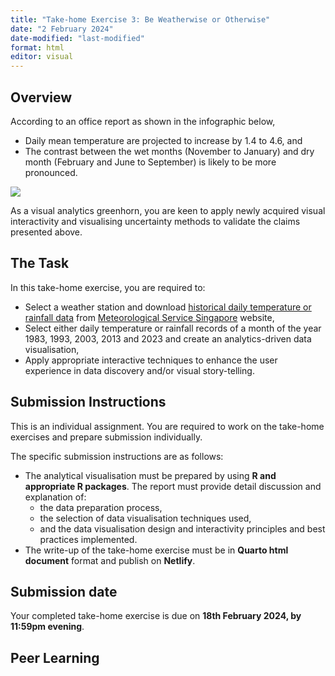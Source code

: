 ```yaml
---
title: "Take-home Exercise 3: Be Weatherwise or Otherwise"
date: "2 February 2024"
date-modified: "last-modified"
format: html
editor: visual
---
```


## Overview

According to an office report as shown in the infographic below,

-   Daily mean temperature are projected to increase by 1.4 to 4.6, and
-   The contrast between the wet months (November to January) and dry month (February and June to September) is likely to be more pronounced.

![](img/Climate_change.jpg)

As a visual analytics greenhorn, you are keen to apply newly acquired visual interactivity and visualising uncertainty methods to validate the claims presented above.  


## The Task

In this take-home exercise, you are required to:

-   Select a weather station and download [historical daily temperature or rainfall data](http://www.weather.gov.sg/climate-historical-daily/) from [Meteorological Service Singapore](http://www.weather.gov.sg/home/) website,
-   Select either daily temperature or rainfall records of a month of the year 1983, 1993, 2003, 2013 and 2023 and create an analytics-driven data visualisation,
-   Apply appropriate interactive techniques to enhance the user experience in data discovery and/or visual story-telling.

## Submission Instructions

This is an individual assignment. You are required to work on the take-home exercises and prepare submission individually.

The specific submission instructions are as follows:

-   The analytical visualisation must be prepared by using **R and appropriate R packages**.  The report must provide detail discussion and explanation of: 
    -   the data preparation process, 
    -   the selection of data visualisation techniques used, 
    -   and the data visualisation design and interactivity principles and best practices implemented. 
-   The write-up of the take-home exercise must be in **Quarto html document** format and publish on **Netlify**.

## Submission date

Your completed take-home exercise is due on **18th February 2024, by 11:59pm evening**.

## Peer Learning
